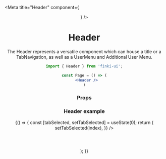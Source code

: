 
<Meta title="Header" component={<Header/>} />

# Header

The Header represents a versatile component which can house a title or a TabNavigation, 
as well as a UserMenu and Additional User Menu.

```jsx
import { Header } from 'finki-ui';

const Page = () => (
  <Header />
)
```
### Props
<Props of={Header}/>

### Header example
<Preview withSource="open">
  <Story name="demo">
    {() => {
        const [tabSelected, setTabSelected] = useState(0);
        return (
            <div style={{height: '310px', width: '930px'}}>
                <Header
                title="Courses"
                userMenuProps={{
                    menuTitle: 'Musli Ademi 151540',
                    image: 'https://www.impaact4tb.org/wp-content/uploads/2018/07/Generic-male-icon.png',
                    menuItems: [
                    { title: 'Profile', onClick: console.log },
                    { title: 'Grades', onClick: console.log },
                    { title: 'Messages', onClick: console.log },
                    { title: 'Preferences', href: 'http://www.example.com' },
                    ],
                    actionItem: { title: 'Logout' },
                }}
                additionalUserMenuProps={{
                    menuTitle: 'Semester',
                    image:
                    'https://media.sproutsocial.com/uploads/2017/02/10x-featured-social-media-image-size.png',
                    menuItems: [
                    { title: 'Course 1', href: 'https://courses.finki.ukim.mk/course/view.php?id=1503' },
                    { title: 'Course 2', href: 'https://courses.finki.ukim.mk/course/view.php?id=1518' },
                    ],
                    actionItem: {
                    title: 'See more on this link',
                    href: 'https://courses.finki.ukim.mk/',
                    smallSize: true,
                    },
                }}
                tabNavigationProps={{
                    tabs: [
                    {
                        title: 'Home',
                    },
                    {
                        title: 'Announcments',
                    },
                    ],
                    selectedTabIndex: tabSelected,
                    onTabClick: (index) => setTabSelected(index),
                }}
                />
            </div>
        );
    }}
  </Story>
</Preview>

